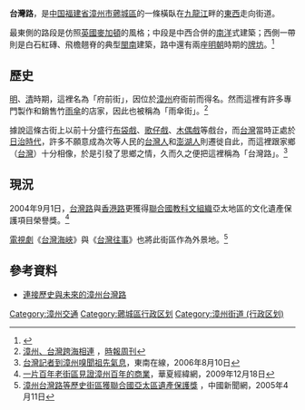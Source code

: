 {{NoteTA
|T=zh-cn:台湾路 (漳州); zh-tw:台灣路 (漳州); zh-hk:台灣路 (漳州);
}}
{{Infobox Shanghai Road
|中文道路名称=台灣路
|道路英文名=
|走向1=东
|走向2=西
|走向1(E)=E
|走向2(E)=W
|图片=
|图片说明=
|道路属性=
|道路总长度=1
|车速限制=
|行车线数量=
|所在地区=[[薌城區|薌城區]]
|起点=[[青年路|青年路]]
|终点=[[千年護城河|千年護城河]]
|道路命名日期=
|命名缘由=[[台灣|台灣]]
|道路旧名=府學前街
|道路动工日期=
|通车日期=
|路段主要建筑=
|收费=
}}
'''台灣路'''，是[[中国|中国]][[福建省|福建省]][[漳州市|漳州市]][[薌城區|薌城區]]的一條橫臥在[[九龍江|九龍江]]畔的[[東|東]][[西|西]]走向街道。

最東側的路段是仿照[[英國|英國]][[麥加頓|麥加頓]]的風格；中段是中西合併的[[南洋|南洋]]式建築；西側一帶則是白石紅磚、飛檐翹脊的典型[[閩南|閩南]]建築，路中還有兩座[[明朝|明朝]]時期的[[牌坊|牌坊]]。<ref>{{Cite web |url=http://www.66163.com/Fujian_w/news/fjqb/030418big5/4_3.html |title=漫步漳州台灣路 |access-date=2014-02-05 |archive-url=https://web.archive.org/web/20140222104452/http://www.66163.com/Fujian_w/news/fjqb/030418big5/4_3.html |archive-date=2014-02-22 |dead-url=yes }}</ref>


==歷史==
[[明朝|明]]、[[清朝|清]]時期，這裡名為「府前街」，因位於[[漳州|漳州]]府衙前而得名。然而這裡有許多專門製作和銷售竹[[雨傘|雨傘]]的店家，因此也被稱為「雨傘街」。<ref>[http://magazine.sina.com/bg/chinatimesweekly/1485/2006-08-08/ba16078.html 漳州、台灣跨海相連] {{Wayback|url=http://magazine.sina.com/bg/chinatimesweekly/1485/2006-08-08/ba16078.html |date=20160304190923 }}，[[時報周刊|時報周刊]]</ref>

據說這條古街上以前十分盛行[[布袋戲|布袋戲]]、[[歌仔戲|歌仔戲]]、[[木偶戲|木偶戲]]等戲台，而[[台灣|台灣]]當時正處於[[台灣日治時期|日治時代]]，許多不願意成為次等人民的[[台灣人|台灣人]]和[[澎湖人|澎湖人]]則遷徙自此，而這裡跟家鄉（[[台灣|台灣]]）十分相像，於是引發了思鄉之情，久而久之便把這裡稱為「台灣路」。<ref>[http://history.sebc.com.cn/big5/20060810/jryw103311.html 台灣記者到漳州嗅聞祖先氣息]{{dead link|date=2017年12月 |bot=InternetArchiveBot |fix-attempted=yes }}，東南在線，2006年8月10日</ref>


==現況==
2004年9月1日，[[台灣路|台灣路]]與[[香港路|香港路]]更獲得[[聯合國教科文組織|聯合國教科文組織]]亞太地區的文化遺產保護項目榮譽獎。<ref>[http://www.hxjw.cn/news/Article/szyl/ysbl/zhlzh/200912/57467.html 一片百年老街區見證漳州百年的商業]{{dead link|date=2017年12月 |bot=InternetArchiveBot |fix-attempted=yes }}，華夏經緯網，2009年12月18日</ref>

[[電視劇|電視劇]]《[[台灣海峽|台灣海峽]]》與《[[台灣往事|台灣往事]]》也將此街區作為外景地。<ref>[http://www.chinanews.com/news/2005/2005-04-11/26/561360.shtml 漳州台灣路等歷史街區獲聯合國亞太區遺產保護獎] {{Wayback|url=http://www.chinanews.com/news/2005/2005-04-11/26/561360.shtml |date=20170222053540 }}，中國新聞網，2005年4月11日</ref>

==參考資料==
{{Reflist}}
* [https://web.archive.org/web/20160304074642/http://tw.people.com.cn/BIG5/14816/14899/1907695.html 連接歷史與未來的漳州台灣路]

{{薌城區行政区划}}
[[Category:漳州交通|Category:漳州交通]]
[[Category:薌城區行政区划|Category:薌城區行政区划]]
[[Category:漳州街道_(行政区划)|Category:漳州街道 (行政区划)]]